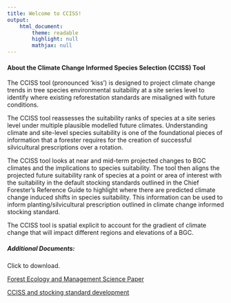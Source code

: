 ```yaml
---
title: Welcome to CCISS!
output: 
    html_document:
        theme: readable
        highlight: null
        mathjax: null
---
```

#### About the Climate Change Informed Species Selection (CCISS) Tool

The CCISS tool (pronounced 'kiss') is designed to project climate change trends in tree species environmental suitability at a site series level to identify where existing reforestation standards are misaligned with future conditions.

The CCISS tool reassesses the suitability ranks of species at a site series level under multiple plausible modelled future climates. Understanding climate and site-level species suitability is one of the foundational pieces of information that a forester requires for the creation of successful silvicultural prescriptions over a rotation. 

The CCISS tool looks at near and mid-term projected changes to BGC climates and the implications to species suitability. The tool then aligns the projected future suitability rank of species at a point or area of interest with the suitability in the default stocking standards outlined in the Chief Forester’s Reference Guide to highlight where there are predicted climate change induced shifts in species suitability. This information can be used to inform planting/silvicultural prescription outlined in climate change informed stocking standard. 

The CCISS tool is spatial explicit to account for the gradient of climate change that will impact different regions and elevations of a BGC.

##### Additional Documents:

Click to download.

[Forest Ecology and Management Science Paper](downloadable_docs/MacKenzie_and_Mahony.2021.An_ecological_approach_to_climate-change_informed_species_selection_ for_ reforestation.pdf)

[CCISS and stocking standard development](downloadable_docs/CCISS_in_Stocking_Standards.pdf)